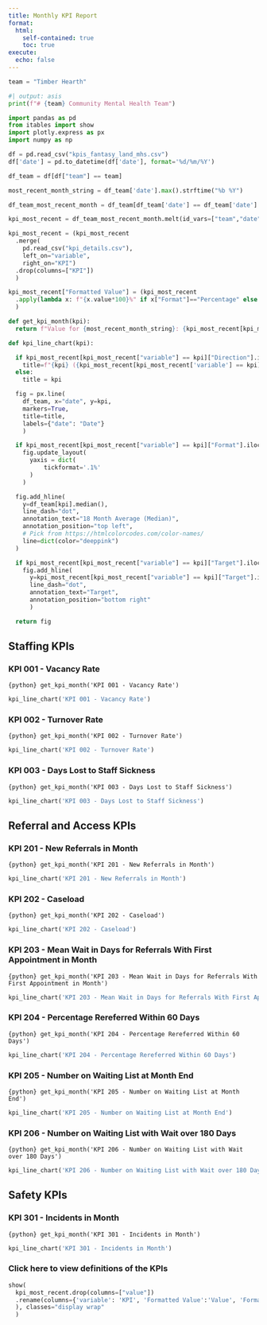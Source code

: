 ```yaml
---
title: Monthly KPI Report
format:
  html:
    self-contained: true
    toc: true
execute:
  echo: false
---
```


```python
team = "Timber Hearth"
```

```python
#| output: asis
print(f"# {team} Community Mental Health Team")
```

```python
import pandas as pd
from itables import show
import plotly.express as px
import numpy as np
```

```python
df = pd.read_csv("kpis_fantasy_land_mhs.csv")
df['date'] = pd.to_datetime(df['date'], format='%d/%m/%Y')

df_team = df[df["team"] == team]

most_recent_month_string = df_team['date'].max().strftime("%b %Y")

df_team_most_recent_month = df_team[df_team['date'] == df_team['date'].max()]

kpi_most_recent = df_team_most_recent_month.melt(id_vars=["team","date"])[['variable', 'value']]

kpi_most_recent = (kpi_most_recent
  .merge(
    pd.read_csv("kpi_details.csv"),
    left_on="variable",
    right_on="KPI")
  .drop(columns=["KPI"])
  )

kpi_most_recent["Formatted Value"] = (kpi_most_recent
  .apply(lambda x: f"{x.value*100}%" if x["Format"]=="Percentage" else x.value, axis=1)
  )

def get_kpi_month(kpi):
  return f"Value for {most_recent_month_string}: {kpi_most_recent[kpi_most_recent['variable'] == kpi]['Formatted Value'].iloc[0]}"

def kpi_line_chart(kpi):

  if kpi_most_recent[kpi_most_recent["variable"] == kpi]["Direction"].iloc[0] != "No Direction":
    title=f"{kpi} ({kpi_most_recent[kpi_most_recent['variable'] == kpi]['Direction'].iloc[0]})"
  else:
    title = kpi

  fig = px.line(
    df_team, x="date", y=kpi,
    markers=True,
    title=title,
    labels={"date": "Date"}
    )

  if kpi_most_recent[kpi_most_recent["variable"] == kpi]["Format"].iloc[0] == "Percentage":
    fig.update_layout(
      yaxis = dict(
          tickformat='.1%'
      )
    )

  fig.add_hline(
    y=df_team[kpi].median(),
    line_dash="dot",
    annotation_text="18 Month Average (Median)",
    annotation_position="top left",
    # Pick from https://htmlcolorcodes.com/color-names/
    line=dict(color="deeppink")
  )

  if kpi_most_recent[kpi_most_recent["variable"] == kpi]["Target"].iloc[0] > 0:
    fig.add_hline(
      y=kpi_most_recent[kpi_most_recent["variable"] == kpi]["Target"].iloc[0],
      line_dash="dot",
      annotation_text="Target",
      annotation_position="bottom right"
      )

  return fig
```

## Staffing KPIs

### KPI 001 - Vacancy Rate

`{python} get_kpi_month('KPI 001 - Vacancy Rate')`

```python
kpi_line_chart('KPI 001 - Vacancy Rate')
```

### KPI 002 - Turnover Rate

`{python} get_kpi_month('KPI 002 - Turnover Rate')`

```python
kpi_line_chart('KPI 002 - Turnover Rate')
```

### KPI 003 - Days Lost to Staff Sickness

`{python} get_kpi_month('KPI 003 - Days Lost to Staff Sickness')`

```python
kpi_line_chart('KPI 003 - Days Lost to Staff Sickness')
```

## Referral and Access KPIs

### KPI 201 - New Referrals in Month

`{python} get_kpi_month('KPI 201 - New Referrals in Month')`

```python
kpi_line_chart('KPI 201 - New Referrals in Month')
```

### KPI 202 - Caseload

`{python} get_kpi_month('KPI 202 - Caseload')`

```python
kpi_line_chart('KPI 202 - Caseload')
```

### KPI 203 - Mean Wait in Days for Referrals With First Appointment in Month

`{python} get_kpi_month('KPI 203 - Mean Wait in Days for Referrals With First Appointment in Month')`

```python
kpi_line_chart('KPI 203 - Mean Wait in Days for Referrals With First Appointment in Month')
```

### KPI 204 - Percentage Rereferred Within 60 Days

`{python} get_kpi_month('KPI 204 - Percentage Rereferred Within 60 Days')`

```python
kpi_line_chart('KPI 204 - Percentage Rereferred Within 60 Days')
```

### KPI 205 - Number on Waiting List at Month End

`{python} get_kpi_month('KPI 205 - Number on Waiting List at Month End')`

```python
kpi_line_chart('KPI 205 - Number on Waiting List at Month End')
```

### KPI 206 - Number on Waiting List with Wait over 180 Days

`{python} get_kpi_month('KPI 206 - Number on Waiting List with Wait over 180 Days')`

```python
kpi_line_chart('KPI 206 - Number on Waiting List with Wait over 180 Days')
```

## Safety KPIs

### KPI 301 - Incidents in Month

`{python} get_kpi_month('KPI 301 - Incidents in Month')`

```python
kpi_line_chart('KPI 301 - Incidents in Month')
```

:::{.callout-note collapse="true"}
### Click here to view definitions of the KPIs

```python
show(
  kpi_most_recent.drop(columns=["value"])
  .rename(columns={'variable': 'KPI', 'Formatted Value':'Value', 'Format': 'KPI Format', 'Details': 'Definition'}
  ), classes="display wrap"
  )
```

:::
